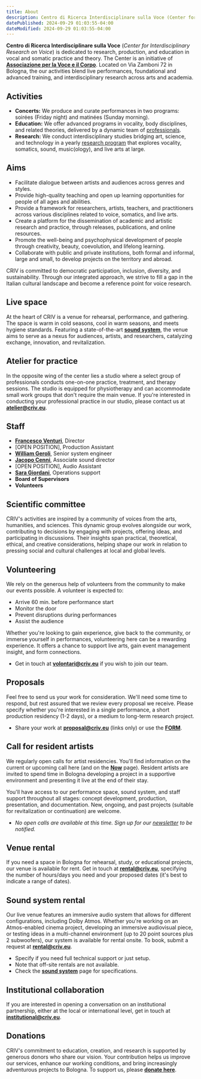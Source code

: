 ```yaml
---
title: About
description: Centro di Ricerca Interdisciplinare sulla Voce (Center for Interdisciplinary Research on Voice) is dedicated to research, production, and education in vocal and somatic practice and theory. Located on Via Zamboni in Bologna, the center’s activities blend live performances, foundational and advanced training, and interdisciplinary research across arts and academia. The Center is an initiative of [**Associazione per la Voce e il Corpo**](colophon/#organization), which oversees its operations.
datePublished: 2024-09-29 01:03:55-04:00
dateModified: 2024-09-29 01:03:55-04:00
---
```

**Centro di Ricerca Interdisciplinare sulla Voce** (*Center for Interdisciplinary Research on Voice*) is dedicated to research, production, and education in vocal and somatic practice and theory. The Center is an initiative of [**Associazione per la Voce e il Corpo**](colophon/#organization). Located on Via Zamboni 72 in Bologna, the our activities blend live performances, foundational and advanced training, and interdisciplinary research across arts and academia. 

## Activities

- **Concerts:** We produce and curate performances in two programs: soirées (Friday night) and matinées (Sunday morning).  
- **Education:** We offer advanced programs in vocality, body disciplines, and related theories, delivered by a dynamic team of [professionals](people).  
- **Research:** We conduct interdisciplinary studies bridging art, science, and technology in a yearly [research program](research) that explores vocality, somatics, sound, music(ology), and live arts at large.

## Aims

- Facilitate dialogue between artists and audiences across genres and styles.
- Provide high-quality teaching and open up learning opportunities for people of all ages and abilities.
- Provide a framework for researchers, artists, teachers, and practitioners across various disciplines related to voice, somatics, and live arts.
- Create a platform for the dissemination of academic and artistic research and practice, through releases, publications, and online resources.
- Promote the well-being and psychophysical development of people through creativity, beauty, coevolution, and lifelong learning.
- Collaborate with public and private institutions, both formal and informal, large and small, to develop projects on the territory and abroad.

CRIV is committed to democratic participation, inclusion, diversity, and sustainability. Through our integrated approach, we strive to fill a gap in the Italian cultural landscape and become a reference point for voice research.

## Live space

At the heart of CRIV is a venue for rehearsal, performance, and gathering. The space is warm in cold seasons, cool in warm seasons, and meets hygiene standards. Featuring a state-of-the-art [**sound system**](/sound-system), the venue aims to serve as a nexus for audiences, artists, and researchers, catalyzing exchange, innovation, and revitalization.

## Atelier for practice

In the opposite wing of the center lies a studio where a select group of professionals conducts one-on-one practice, treatment, and therapy sessions. The studio is equipped for physiotherapy and can accommodate small work groups that don't require the main venue. If you're interested in conducting your professional practice in our studio, please contact us at [**atelier@criv.eu**](mailto:atelier@criv.eu).

## Staff
- [**Francesco Venturi**](people/#francesco-venturi), Director
- [OPEN POSITION], Production Assistant
- [**William Geroli**](people/#william-geroli), Senior system engineer
- [**Jacopo Cenni**](people/#jacopo-cenni), Associate sound director
- [OPEN POSITION], Audio Assistant
- [**Sara Giordani**](people/#sara-giordani), Operations support
- **Board of Supervisors**
- **Volunteers**

## Scientific committee

CRIV's activities are inspired by a community of voices from the arts, humanities, and sciences. This dynamic group evolves alongside our work, contributing to decisions by engaging with projects, offering ideas, and participating in discussions. Their insights span practical, theoretical, ethical, and creative considerations, helping shape our work in relation to pressing social and cultural challenges at local and global levels.

## Volunteering

We rely on the generous help of volunteers from the community to make our events possible. A volunteer is expected to:
- Arrive 60 min. before performance start
- Monitor the door
- Prevent disruptions during performances
- Assist the audience

Whether you're looking to gain experience, give back to the community, or immerse yourself in performances, volunteering here can be a rewarding experience. It offers a chance to support live arts, gain event management insight, and form connections.

- Get in touch at [**volontari@criv.eu**](mailto:volontari@criv.eu) if you wish to join our team.

## Proposals

Feel free to send us your work for consideration. We'll need some time to respond, but rest assured that we review every proposal we receive. Please specify whether you're interested in a single performance, a short production residency (1-2 days), or a medium to long-term research project.
- Share your work at [**proposal@criv.eu**](mailto:proposal@criv.eu) (links only) or use the [**FORM**](/contact).

## Call for resident artists

We regularly open calls for artist residencies. You'll find information on the current or upcoming call here (and on the [**Now**](now) page). Resident artists are invited to spend time in Bologna developing a project in a supportive environment and presenting it live at the end of their stay.

You'll have access to our performance space, sound system, and staff support throughout all stages: concept development, production, presentation, and documentation. New, ongoing, and past projects (suitable for revitalization or continuation) are welcome.

- _No open calls are available at this time. Sign up for our [newsletter](#footer) to be notified._

## Venue rental

If you need a space in Bologna for rehearsal, study, or educational projects, our venue is available for rent. Get in touch at [**rental@criv.eu**](mailto:rental@criv.eu), specifying the number of hours/days you need and your proposed dates (it's best to indicate a range of dates).

## Sound system rental

Our live venue features an immersive audio system that allows for different configurations, including Dolby Atmos. Whether you're working on an Atmos-enabled cinema project, developing an immersive audiovisual piece, or testing ideas in a multi-channel environment (up to 20 point sources plus 2 subwoofers), our system is available for rental onsite. To book, submit a request at [**rental@criv.eu**](mailto:rental@criv.eu).
- Specify if you need full technical support or just setup.  
- Note that off-site rentals are not available.  
- Check the [**sound system**](#) page for specifications.

## Institutional collaboration

If you are interested in opening a conversation on an institutional partnership, either at the local or international level, get in touch at [**institutional@criv.eu**](mailto:institutional@criv.eu).

## Donations

CRIV's commitment to education, creation, and research is supported by generous donors who share our vision. Your contribution helps us improve our services, enhance our working conditions, and bring increasingly adventurous projects to Bologna. To support us, please [**donate here**](#).



